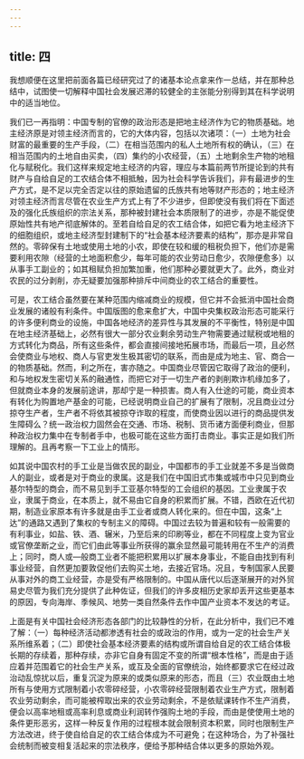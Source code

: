 ```yaml
---
---
---
```

title: 四
---



我想顺便在这里把前面各篇已经研究过了的诸基本论点拿来作一总结，并在那种总结中，试图使一切解释中国社会发展迟滞的较健全的主张能分别得到其在科学说明中的适当地位。

我们已一再指明：中国专制的官僚的政治形态是把地主经济作为它的物质基础。地主经济原是对领主经济而言的，它的大体内容，包括以次诸项：（一）土地为社会财富的最重要的生产手段，（二）在相当范围内的私人土地所有权的确认，（三）在相当范围内的土地自由买卖，（四）集约的小农经营，（五）土地剩余生产物的地租化与赋税化。我们这样来规定地主经济的内容，理应与本篇前两节所提论到的共有财产与自给自足的工农结合体不相抵触，因为社会科学告诉我们，非有最进步的生产方式，是不足以完全否定以往的原始遗留的氏族共有地等财产形态的；地主经济对领主经济而言尽管在农业生产方式上有了不少进步，但即使没有我们将在下面述及的强化氏族组织的宗法关系，那种被封建社会本质限制了的进步，亦是不能促使原始性共有地产彻底解体的。至若自给自足的农工结合体，如把它看为地主经济下的细胞组织，或地主经济型封建制下的“社会基本经济要素的结构”，那亦是非常自然的。零碎保有土地或使用土地的小农，即使在较和缓的租税负担下，他们亦是需要利用农隙（经营的土地面积愈少，每年可能的农业劳动日愈少，农隙便愈多）以从事手工副业的；如其租赋负担加繁加重，他们那种必要就更大了。此外，商业对农民的过分剥削，亦无疑要加强那种排斥中间商业的农工结合的重要性。

可是，农工结合虽然要在某种范围内缩减商业的规模，但它并不会抵消中国社会商业发展的诸般有利条件。中国版图的愈来愈扩大，中国中央集权政治形态可能采行的许多便利商业的设施，中国各地经济的差异性与其发展的不平衡性，特别是中国在地主经济基础上，必然有很大一部分农业剩余劳动生产物需要通过赋税或地租的方式转化为商品，所有这些条件，都会直接间接地拓展市场，而最后一项，且必然会使商业与地权、商人与官吏发生极其密切的联系，而由是成为地主、官、商合一的物质基础。然而，利之所在，害亦随之。中国商业尽管因它取得了政治的便利，和与地权发生密切关系的融通性，而把它对于一切生产者的剥削欺诈机缘加多了，但就商业本身的发展前途讲，那却宁是一种损害。商人有入仕途的可能，商业资本有转化为购置地产基金的可能，已经说明商业自己的扩展有了限制，况且商业过分掠夺生产者，生产者不将依其被掠夺诈取的程度，而使商业因以进行的商品提供发生障碍么？统一政治权力固然会在交通、市场、税制、货币诸方面便利商业，但那种政治权力集中在专制者手中，也极可能在这些方面打击商业。事实正是如我们所理解的。且再考察一下工业上的情形。

如其说中国农村的手工业是当做农民的副业，中国都市的手工业就差不多是当做商人的副业，或者是对于商业的隶属。这是我们在中国旧式市集或城市中只见到商业基尔特型的商会，而不易见到手工亚基尔特型的工会组织的基因。工业隶属于农业，隶属于商业，在本质上，就不易由它自身的积累而扩展。不错，西欧在近代初期，制造业家原本有许多就是由手工业者或商人转化来的。但在中国，这条“上达”的通路又遇到了集权的专制主义的障碍。中国过去较为普遍和较有一般需要的有利事业，如盐、铁、酒、辗米，乃至后来的印刷等业，都在不同程度上变为官业或官僚垄断之业，而它们由此等事业所获得的赢余显然最可能转用在不生产的消费上；同时，商人或—般商工业者不能把积累用以扩展本身事业，不能自由找到有利事业经营，自然更加要敦促他们去购买土地，去接近官场。况且，专制国家人民要从事对外的商工业经营，亦是受有严格限制的。中国从唐代以后逐渐展开的对外贸易史尽管为我们充分提供了此种佐证，但我们的许多皮相历史家却丢开这些更基本的原因，专向海岸、季候风、地势一类自然条件去作中国产业资本不发达的考证。

上面是有关中国社会经济形态各部门的比较静性的分析，在此分析中，我们已不难了解：（一）每种经济活动都渗透有社会的或政治的作用，或为一定的社会生产关系所维系着；（二）即使社会基本经济要素的结构或所谓自给自足的农工结合体极长期的存续着，那种存续，亦非它自身有固定不变的所谓“根本性格”，而是由于适应着并范围着它的社会生产关系，或互及全面的官僚统治，始终都要求它在经过政治动乱惊扰以后，重复沉淀为原来的或类似原来的形态，而且（三）农业既由土地所有与使用方式限制着小农零碎经营，小农零碎经营限制着农业生产方式，限制着农业劳动剩余，而可能被榨取出来的农业劳动剩余，不是依赋课转作不生产消费，便会以高率地租或高率利息或商业利润转作强购土地的手段，而由是使使用土地的条件更形恶劣，这样一种反复作用的过程根本就会限制资本积累，同时也限制生产方法改进，终于使自给自足的农工结合体成为不可避免；在这种场合，为了补强社会统制而被变相复活起来的宗法秩序，便给予那种结合体以更多的原始外观。